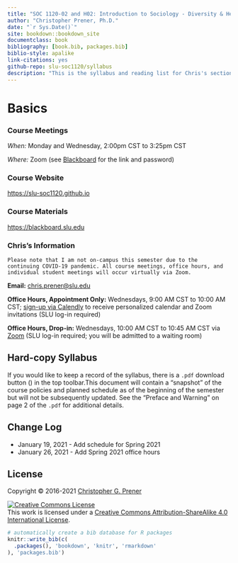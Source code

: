 ```yaml
--- 
title: "SOC 1120-02 and H02: Introduction to Sociology - Diversity & Health"
author: "Christopher Prener, Ph.D."
date: "`r Sys.Date()`"
site: bookdown::bookdown_site
documentclass: book
bibliography: [book.bib, packages.bib]
biblio-style: apalike
link-citations: yes
github-repo: slu-soc1120/syllabus
description: "This is the syllabus and reading list for Chris's section of SOC 1120."
---
```


# Basics {-}

### Course Meetings {-}

*When:* Monday and Wednesday, 2:00pm CST to 3:25pm CST

*Where:*  Zoom (see <a href = "https://blackboard.slu.edu" target = "_blank">Blackboard</a> for the link and password)

### Course Website {-}

<https://slu-soc1120.github.io>

### Course Materials {-}

<https://blackboard.slu.edu>

### Chris’s Information {-}

```block
Please note that I am not on-campus this semester due to the continuing COVID-19 pandemic. All course meetings, office hours, and individual student meetings will occur virtually via Zoom.
```

**Email:** <chris.prener@slu.edu>

**Office Hours, Appointment Only:** Wednesdays, 9:00 AM CST to 10:00 AM CST; <a href = "https://calendly.com/chris-prener" target = "_blank">sign-up via Calendly</a> to receive personalized calendar and Zoom invitations (SLU log-in required)

**Office Hours, Drop-in:** Wednesdays, 10:00 AM CST to 10:45 AM CST via <a href = "https://slu.zoom.us/j/95067739532" target = "_blank">Zoom</a> (SLU log-in required; you will be admitted to a waiting room)

## Hard-copy Syllabus {-}
If you would like to keep a record of the syllabus, there is a `.pdf` download button (<i class="fa fa-file-pdf-o"></i>) in the top toolbar.This document will contain a "snapshot" of the course policies and planned schedule as of the beginning of the semester but will not be subsequently updated. See the "Preface and Warning" on page 2 of the `.pdf` for additional details.

## Change Log {-}

* January 19, 2021 - Add schedule for Spring 2021
* January 26, 2021 - Add Spring 2021 office hours

## License {-}
Copyright © 2016-2021 [Christopher G. Prener](https://chris-prener.github.io)

<a rel="license" href="http://creativecommons.org/licenses/by-sa/4.0/"><img alt="Creative Commons License" style="border-width:0" src="https://i.creativecommons.org/l/by-sa/4.0/88x31.png" /></a><br />This work is licensed under a <a rel="license" href="http://creativecommons.org/licenses/by-sa/4.0/">Creative Commons Attribution-ShareAlike 4.0 International License</a>.

```r
# automatically create a bib database for R packages
knitr::write_bib(c(
  .packages(), 'bookdown', 'knitr', 'rmarkdown'
), 'packages.bib')
```
